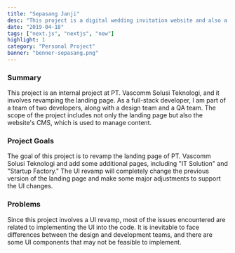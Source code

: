 ```yaml
---
title: "Sepasang Janji"
desc: "This project is a digital wedding invitation website and also a startup created by me."
date: "2019-04-18"
tags: ["next.js", "nextjs", "new"]
highlight: 1
category: "Personal Project"
banner: "benner-sepasang.png"
---
```


### Summary

This project is an internal project at PT. Vascomm Solusi Teknologi, and it involves revamping the landing page. As a full-stack developer, I am part of a team of two developers, along with a design team and a QA team. The scope of the project includes not only the landing page but also the website's CMS, which is used to manage content.

### Project Goals

The goal of this project is to revamp the landing page of PT. Vascomm Solusi Teknologi and add some additional pages, including "IT Solution" and "Startup Factory." The UI revamp will completely change the previous version of the landing page and make some major adjustments to support the UI changes.

### Problems

Since this project involves a UI revamp, most of the issues encountered are related to implementing the UI into the code. It is inevitable to face differences between the design and development teams, and there are some UI components that may not be feasible to implement.
